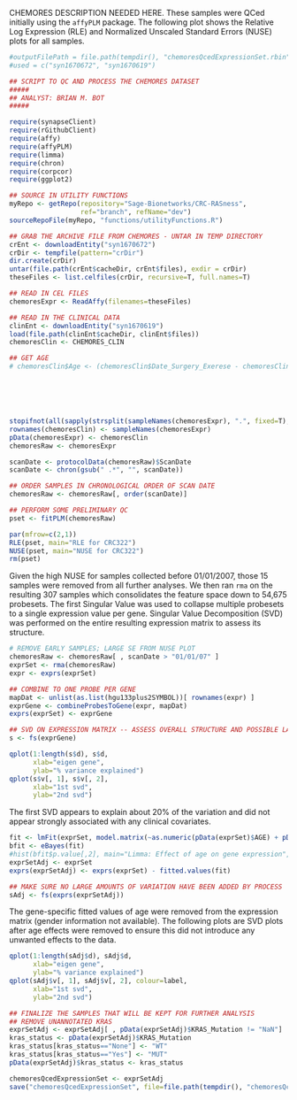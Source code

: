 CHEMORES DESCRIPTION NEEDED HERE. These samples were QCed initially using the `affyPLM` package. The following plot shows the Relative Log Expression (RLE) and Normalized Unscaled Standard Errors (NUSE) plots for all samples.

```r
#outputFilePath = file.path(tempdir(), "chemoresQcedExpressionSet.rbin")
#used = c("syn1670672", "syn1670619")

## SCRIPT TO QC AND PROCESS THE CHEMORES DATASET
#####
## ANALYST: BRIAN M. BOT
#####

require(synapseClient)
require(rGithubClient)
require(affy)
require(affyPLM)
require(limma)
require(chron)
require(corpcor)
require(ggplot2)

## SOURCE IN UTILITY FUNCTIONS
myRepo <- getRepo(repository="Sage-Bionetworks/CRC-RASness",
                  ref="branch", refName="dev")
sourceRepoFile(myRepo, "functions/utilityFunctions.R")

## GRAB THE ARCHIVE FILE FROM CHEMORES - UNTAR IN TEMP DIRECTORY
crEnt <- downloadEntity("syn1670672")
crDir <- tempfile(pattern="crDir")
dir.create(crDir)
untar(file.path(crEnt$cacheDir, crEnt$files), exdir = crDir)
theseFiles <- list.celfiles(crDir, recursive=T, full.names=T)

## READ IN CEL FILES
chemoresExpr <- ReadAffy(filenames=theseFiles)

## READ IN THE CLINICAL DATA
clinEnt <- downloadEntity("syn1670619")
load(file.path(clinEnt$cacheDir, clinEnt$files))
chemoresClin <- CHEMORES_CLIN

## GET AGE
# chemoresClin$Age <- (chemoresClin$Date_Surgery_Exerese - chemoresClin$Date_Birth) / 365 * 12






stopifnot(all(sapply(strsplit(sampleNames(chemoresExpr), ".", fixed=T), "[[", 1) == chemoresClin$SN))
rownames(chemoresClin) <- sampleNames(chemoresExpr)
pData(chemoresExpr) <- chemoresClin
chemoresRaw <- chemoresExpr

scanDate <- protocolData(chemoresRaw)$ScanDate
scanDate <- chron(gsub(" .*", "", scanDate))

## ORDER SAMPLES IN CHRONOLOGICAL ORDER OF SCAN DATE
chemoresRaw <- chemoresRaw[, order(scanDate)]

## PERFORM SOME PRELIMINARY QC
pset <- fitPLM(chemoresRaw)
```

```r
par(mfrow=c(2,1))
RLE(pset, main="RLE for CRC322")
NUSE(pset, main="NUSE for CRC322")
rm(pset)
```

Given the high NUSE for samples collected before 01/01/2007, those 15 samples were removed from all further analyses. We then ran `rma` on the resulting 307 samples which consolidates the feature space down to 54,675 probesets. The first Singular Value was used to collapse multiple probesets to a single expression value per gene. Singular Value Decomposition (SVD) was performed on the entire resulting expression matrix to assess its structure.

```r
# REMOVE EARLY SAMPLES; LARGE SE FROM NUSE PLOT
chemoresRaw <- chemoresRaw[ , scanDate > "01/01/07" ]
exprSet <- rma(chemoresRaw)
expr <- exprs(exprSet)

## COMBINE TO ONE PROBE PER GENE
mapDat <- unlist(as.list(hgu133plus2SYMBOL))[ rownames(expr) ]
exprGene <- combineProbesToGene(expr, mapDat)
exprs(exprSet) <- exprGene

## SVD ON EXPRESSION MATRIX -- ASSESS OVERALL STRUCTURE AND POSSIBLE LATENT STRUCTURE
s <- fs(exprGene)
```

```r
qplot(1:length(s$d), s$d,
      xlab="eigen gene",
      ylab="% variance explained")
qplot(s$v[, 1], s$v[, 2],
      xlab="1st svd",
      ylab="2nd svd")
```

The first SVD appears to explain about 20% of the variation and did not appear strongly associated with any clinical covariates.

```r
fit <- lmFit(exprSet, model.matrix(~as.numeric(pData(exprSet)$AGE) + pData(exprSet)$Gender))
bfit <- eBayes(fit)
#hist(bfit$p.value[,2], main="Limma: Effect of age on gene expression", xlab="p-value")
exprSetAdj <- exprSet
exprs(exprSetAdj) <- exprs(exprSet) - fitted.values(fit)

## MAKE SURE NO LARGE AMOUNTS OF VARIATION HAVE BEEN ADDED BY PROCESS
sAdj <- fs(exprs(exprSetAdj))
```

The gene-specific fitted values of age were removed from the expression matrix (gender information not available). The following plots are SVD plots after age effects were removed to ensure this did not introduce any unwanted effects to the data.

```r
qplot(1:length(sAdj$d), sAdj$d,
      xlab="eigen gene",
      ylab="% variance explained")
qplot(sAdj$v[, 1], sAdj$v[, 2], colour=label,
      xlab="1st svd",
      ylab="2nd svd")
```

```r
## FINALIZE THE SAMPLES THAT WILL BE KEPT FOR FURTHER ANALYSIS
## REMOVE UNANNOTATED KRAS
exprSetAdj <- exprSetAdj[ , pData(exprSetAdj)$KRAS_Mutation != "NaN"]
kras_status <- pData(exprSetAdj)$KRAS_Mutation
kras_status[kras_status=="None"] <- "WT"
kras_status[kras_status=="Yes"] <- "MUT"
pData(exprSetAdj)$kras_status <- kras_status

chemoresQcedExpressionSet <- exprSetAdj
save("chemoresQcedExpressionSet", file=file.path(tempdir(), "chemoresQcedExpressionSet.rbin"))
```

